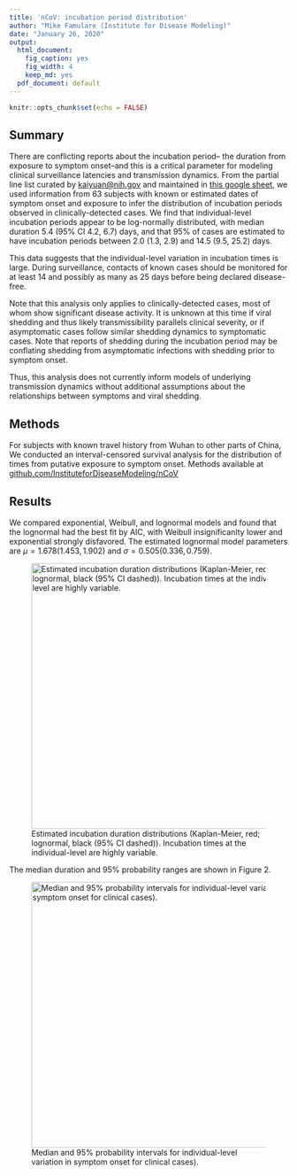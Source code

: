 ```yaml
---
title: 'nCoV: incubation period distribution'
author: "Mike Famulare (Institute for Disease Modeling)"
date: "January 26, 2020"
output:
  html_document:
    fig_caption: yes
    fig_width: 4
    keep_md: yes
  pdf_document: default
---
```


```r
knitr::opts_chunk$set(echo = FALSE)
```

## Summary

There are conflicting reports about the incubation period-- the duration from exposure to symptom onset--and this is a critical parameter for modeling clinical surveillance latencies and transmission dynamics.  From the partial line list curated by [kaiyuan@nih.gov](mailto:kaiyuan@nih.gov) and maintained in [this google sheet](https://docs.google.com/spreadsheets/d/1jS24DjSPVWa4iuxuD4OAXrE3QeI8c9BC1hSlqr-NMiU/edit#gid=1187587451), we used information from 63 subjects with known or estimated dates of symptom onset and exposure to infer the distribution of incubation periods observed in clinically-detected cases.  We find that individual-level incubation periods appear to be log-normally distributed, with median duration 5.4 (95% CI 4.2, 6.7) days, and that 95% of cases are estimated to have incubation periods between 2.0 (1.3, 2.9) and 14.5 (9.5, 25.2) days. 

This data suggests that the individual-level variation in incubation times is large. During surveillance, contacts of known cases should be monitored for at least 14 and possibly as many as 25 days before being declared disease-free. 

Note that this analysis only applies to clinically-detected cases, most of whom show significant disease activity.  It is unknown at this time if viral shedding and thus likely transmissibility parallels clinical severity, or if asymptomatic cases follow similar shedding dynamics to symptomatic cases. Note that reports of shedding during the incubation period may be conflating shedding from asymptomatic infections with shedding prior to symptom onset. 

Thus, this analysis does not currently inform models of underlying transmission dynamics without additional assumptions about the relationships between symptoms and viral shedding.  


## Methods

For subjects with known travel history from Wuhan to other parts of China, We conducted an interval-censored survival analysis for the distribution of times from putative exposure to symptom onset. Methods available at [github.com/InstituteforDiseaseModeling/nCoV](https://github.com/InstituteforDiseaseModeling/nCoV)

## Results
We compared exponential, Weibull, and lognormal models and found that the lognormal had the best fit by AIC, with Weibull insignificanlty lower and exponential strongly disfavored. The estimated lognormal model parameters are $\mu = 1.678 (1.453, 1.902)$ and $\sigma = 0.505 (0.336, 0.759)$. 

![Estimated incubation duration distributions (Kaplan-Meier, red; lognormal, black (95% CI dashed)). Incubation times at the individual-level are highly variable.
](incubation_from_linelist.png){width=480px}


The median duration and 95\% probability ranges are shown in Figure 2.

![Median and 95\% probability intervals for individual-level variation in symptom onset for clinical cases).
](incubation_from_linelist_summary.png){width=480px}





